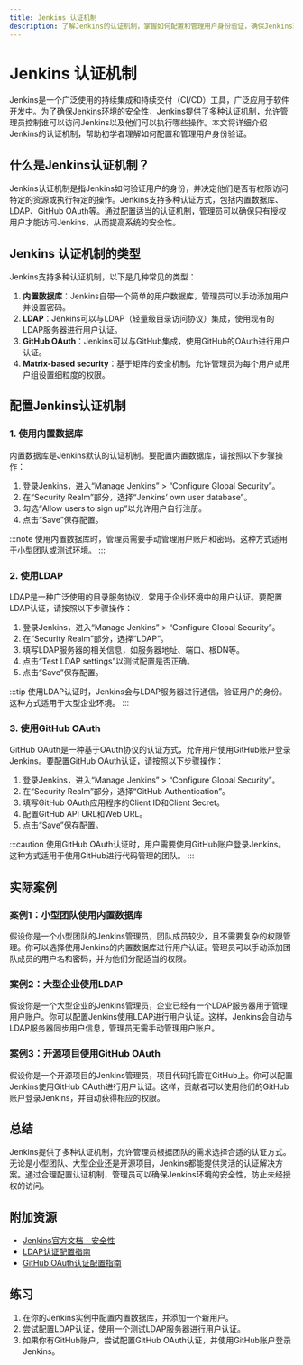 ```yaml
---
title: Jenkins 认证机制
description: 了解Jenkins的认证机制，掌握如何配置和管理用户身份验证，确保Jenkins环境的安全性。
---
```


# Jenkins 认证机制

Jenkins是一个广泛使用的持续集成和持续交付（CI/CD）工具，广泛应用于软件开发中。为了确保Jenkins环境的安全性，Jenkins提供了多种认证机制，允许管理员控制谁可以访问Jenkins以及他们可以执行哪些操作。本文将详细介绍Jenkins的认证机制，帮助初学者理解如何配置和管理用户身份验证。

## 什么是Jenkins认证机制？

Jenkins认证机制是指Jenkins如何验证用户的身份，并决定他们是否有权限访问特定的资源或执行特定的操作。Jenkins支持多种认证方式，包括内置数据库、LDAP、GitHub OAuth等。通过配置适当的认证机制，管理员可以确保只有授权用户才能访问Jenkins，从而提高系统的安全性。

## Jenkins 认证机制的类型

Jenkins支持多种认证机制，以下是几种常见的类型：

1. **内置数据库**：Jenkins自带一个简单的用户数据库，管理员可以手动添加用户并设置密码。
2. **LDAP**：Jenkins可以与LDAP（轻量级目录访问协议）集成，使用现有的LDAP服务器进行用户认证。
3. **GitHub OAuth**：Jenkins可以与GitHub集成，使用GitHub的OAuth进行用户认证。
4. **Matrix-based security**：基于矩阵的安全机制，允许管理员为每个用户或用户组设置细粒度的权限。

## 配置Jenkins认证机制

### 1. 使用内置数据库

内置数据库是Jenkins默认的认证机制。要配置内置数据库，请按照以下步骤操作：

1. 登录Jenkins，进入“Manage Jenkins” > “Configure Global Security”。
2. 在“Security Realm”部分，选择“Jenkins’ own user database”。
3. 勾选“Allow users to sign up”以允许用户自行注册。
4. 点击“Save”保存配置。

:::note
使用内置数据库时，管理员需要手动管理用户账户和密码。这种方式适用于小型团队或测试环境。
:::

### 2. 使用LDAP

LDAP是一种广泛使用的目录服务协议，常用于企业环境中的用户认证。要配置LDAP认证，请按照以下步骤操作：

1. 登录Jenkins，进入“Manage Jenkins” > “Configure Global Security”。
2. 在“Security Realm”部分，选择“LDAP”。
3. 填写LDAP服务器的相关信息，如服务器地址、端口、根DN等。
4. 点击“Test LDAP settings”以测试配置是否正确。
5. 点击“Save”保存配置。

:::tip
使用LDAP认证时，Jenkins会与LDAP服务器进行通信，验证用户的身份。这种方式适用于大型企业环境。
:::

### 3. 使用GitHub OAuth

GitHub OAuth是一种基于OAuth协议的认证方式，允许用户使用GitHub账户登录Jenkins。要配置GitHub OAuth认证，请按照以下步骤操作：

1. 登录Jenkins，进入“Manage Jenkins” > “Configure Global Security”。
2. 在“Security Realm”部分，选择“GitHub Authentication”。
3. 填写GitHub OAuth应用程序的Client ID和Client Secret。
4. 配置GitHub API URL和Web URL。
5. 点击“Save”保存配置。

:::caution
使用GitHub OAuth认证时，用户需要使用GitHub账户登录Jenkins。这种方式适用于使用GitHub进行代码管理的团队。
:::

## 实际案例

### 案例1：小型团队使用内置数据库

假设你是一个小型团队的Jenkins管理员，团队成员较少，且不需要复杂的权限管理。你可以选择使用Jenkins的内置数据库进行用户认证。管理员可以手动添加团队成员的用户名和密码，并为他们分配适当的权限。

### 案例2：大型企业使用LDAP

假设你是一个大型企业的Jenkins管理员，企业已经有一个LDAP服务器用于管理用户账户。你可以配置Jenkins使用LDAP进行用户认证。这样，Jenkins会自动与LDAP服务器同步用户信息，管理员无需手动管理用户账户。

### 案例3：开源项目使用GitHub OAuth

假设你是一个开源项目的Jenkins管理员，项目代码托管在GitHub上。你可以配置Jenkins使用GitHub OAuth进行用户认证。这样，贡献者可以使用他们的GitHub账户登录Jenkins，并自动获得相应的权限。

## 总结

Jenkins提供了多种认证机制，允许管理员根据团队的需求选择合适的认证方式。无论是小型团队、大型企业还是开源项目，Jenkins都能提供灵活的认证解决方案。通过合理配置认证机制，管理员可以确保Jenkins环境的安全性，防止未经授权的访问。

## 附加资源

- [Jenkins官方文档 - 安全性](https://www.jenkins.io/doc/book/security/)
- [LDAP认证配置指南](https://plugins.jenkins.io/ldap/)
- [GitHub OAuth认证配置指南](https://plugins.jenkins.io/github-oauth/)

## 练习

1. 在你的Jenkins实例中配置内置数据库，并添加一个新用户。
2. 尝试配置LDAP认证，使用一个测试LDAP服务器进行用户认证。
3. 如果你有GitHub账户，尝试配置GitHub OAuth认证，并使用GitHub账户登录Jenkins。